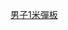 {{navbox
|name  = 世界游泳錦標賽跳水項目－男子1米彈板冠軍
|title = [[世界游泳錦標賽跳水賽事得獎者列表|世界游泳錦標賽跳水項目－男子1米彈板冠軍]]
|titlestyle=background:#99BADD
|bodyclass = hlist
|list1 = 
* [[1991年世界游泳錦標賽跳水比賽|1991]]：{{flagicon|NED}} [[埃德温·琼格扬斯]]
* [[1994年世界游泳錦標賽跳水比賽|1994]]：{{flagicon|ZIM}} [[伊万·斯图尔特]]
* [[1998年世界游泳錦標賽跳水比賽|1998]]：{{flagicon|CHN}} [[余卓成]]
* [[2001年世界游泳錦標賽跳水比賽|2001]]：{{flagicon|CHN}} [[王峰 (跳水运动员)|王峰]]
* [[2003年世界游泳錦標賽跳水比賽|2003]]：{{flagicon|CHN}} [[徐翔 (跳水运动员)|徐翔]]
* [[2005年世界游泳錦標賽跳水比賽|2005]]：{{flagicon|CAN}} [[亚历山大·德斯帕蒂]]
* [[2007年世界游泳錦標賽跳水比賽|2007]]：{{flagicon|CHN}} [[羅玉通]]
* [[2009年世界游泳錦標賽跳水比賽|2009]]：{{flagicon|CHN}} [[秦凱]]
* [[2011年世界游泳錦標賽跳水比賽|2011]]：{{flagicon|CHN}} [[李世鑫]]
* [[2013年世界游泳錦標賽跳水比賽|2013]]：{{flagicon|CHN}} [[李世鑫]]
* [[2015年世界游泳錦標賽跳水比賽|2015]]：{{flagicon|CHN}} [[謝思埸]]
* [[2017年世界游泳錦標賽跳水比賽|2017]]：{{flagicon|CHN}} [[彭健烽]]
* [[2019年世界游泳錦標賽跳水比賽|2019]]：{{flagicon|CHN}} [[王宗源 (跳水运动员)|王宗源]]
* [[2022年世界游泳錦標賽跳水比賽|2022]]：{{flagicon|CHN}} [[王宗源 (跳水运动员)|王宗源]]

}}<noinclude>
[[Category:世界游泳錦標賽跳水項目冠軍模板|男子1米彈板]]
</noinclude>